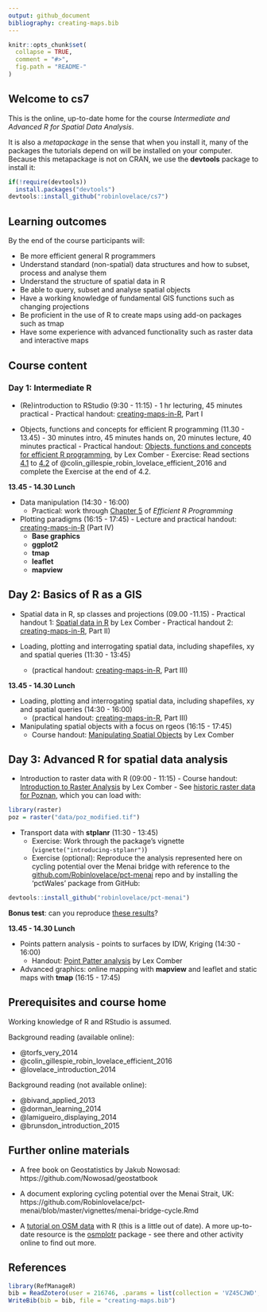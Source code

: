 ```yaml
---
output: github_document
bibliography: creating-maps.bib
---
```


<!-- README.md is generated from README.Rmd. Please edit that file -->

```r
knitr::opts_chunk$set(
  collapse = TRUE,
  comment = "#>",
  fig.path = "README-"
)
```

## Welcome to cs7

This is the online, up-to-date home for the course *Intermediate and Advanced R for Spatial Data Analysis*.

It is also a *metapackage* in the sense that when you install it, many of the packages the tutorials depend on will be installed on your computer. Because this metapackage is not on CRAN, we use the **devtools** package to install it:

```r
if(!require(devtools))
  install.packages("devtools")
devtools::install_github("robinlovelace/cs7")
```

## Learning outcomes

By the end of the course participants will:

- Be more efficient general R programmers
- Understand standard (non-spatial) data structures and how to subset, process and analyse them
- Understand the structure of spatial data in R
- Be able to query, subset and analyse spatial objects
- Have a working knowledge of fundamental GIS functions such as changing projections
- Be proficient in the use of R to create maps using add-on packages such as tmap
- Have some experience with advanced functionality such as raster data and interactive maps

## Course content

### Day 1: Intermediate R 

- (Re)introduction to RStudio (9:30 - 11:15)
      - 1 hr lecturing, 45 minutes practical
      - Practical handout: [creating-maps-in-R](https://github.com/Robinlovelace/Creating-maps-in-R), Part I

- Objects, functions and concepts for efficient R programming (11.30 - 13.45) 
      - 30 minutes intro, 45 minutes hands on, 20 minutes lecture, 40 minutes practical
      - Practical handout: [Objects, functions and concepts for efficient R
programming](https://www.dropbox.com/s/w9ol2by7b7civr6/Objects_Functions.pdf?dl=0), by Lex Comber
      - Exercise: Read sections [4.1](https://csgillespie.github.io/efficientR/efficient-set-up.html#top-5-tips-for-an-efficient-r-set-up) to [4.2](https://csgillespie.github.io/efficientR/efficient-set-up.html#operating-system) of @colin_gillespie_robin_lovelace_efficient_2016 and complete the Exercise at the end of 4.2.

**13.45 - 14.30 Lunch**

- Data manipulation (14:30 - 16:00) 
    - Practical: work through [Chapter 5](https://csgillespie.github.io/efficientR/efficient-data-carpentry.html) of *Efficient R Programming*

- Plotting paradigms  (16:15 - 17:45) 
      - Lecture and practical handout: [creating-maps-in-R](https://github.com/Robinlovelace/Creating-maps-in-R) (Part IV)
    - **Base graphics**
    - **ggplot2**
    - **tmap**
    - **leaflet**
    - **mapview**

## Day 2: Basics of R as a GIS

- Spatial data in R, sp classes and projections (09.00 -11.15) 
      - Practical handout 1: [Spatial data in R](https://www.dropbox.com/s/9eozr5slpj638es/Manipluating_Spatial_Objects.pdf?dl=0) by Lex Comber
      - Practical handout 2: [creating-maps-in-R](https://github.com/Robinlovelace/Creating-maps-in-R), Part II)
    
- Loading, plotting and interrogating spatial data, including shapefiles, xy and spatial queries (11:30 - 13:45) 
    - (practical handout: [creating-maps-in-R](https://github.com/Robinlovelace/Creating-maps-in-R), Part III)

**13.45 - 14.30 Lunch**

- Loading, plotting and interrogating spatial data, including shapefiles, xy and spatial queries (14:30 - 16:00) 
    - (practical handout: [creating-maps-in-R](https://github.com/Robinlovelace/Creating-maps-in-R), Part III)
    
- Manipulating spatial objects with a focus on rgeos (16:15 - 17:45)
    - Course handout: [Manipulating Spatial Objects](https://www.dropbox.com/s/9eozr5slpj638es/Manipluating_Spatial_Objects.pdf?dl=0) by Lex Comber

## Day 3: Advanced R for spatial data analysis

- Introduction to raster data with R (09:00 - 11:15) 
      - Course handout: [Introduction to Raster Analysis](https://www.dropbox.com/s/obn45ov7kpos5to/Raster_Analysis.pdf?dl=0) by Lex Comber
      - See [historic raster data for Poznan](https://github.com/Robinlovelace/Creating-maps-in-R/blob/master/data/poz_modified.tif), which you can load with:
      
```r
library(raster)
poz = raster("data/poz_modified.tif")
```


<!-- - Spatio-temporal data with **spacetime** (11:30 - 13:45) -->

- Transport data with **stplanr** (11:30 - 13:45)
    - Exercise: Work through the package's vignette (`vignette("introducing-stplanr")`)
    - Exercise (optional): Reproduce the analysis represented here on cycling potential over the Menai bridge with reference to the 
    [github.com/Robinlovelace/pct-menai](https://github.com/Robinlovelace/pct-menai/blob/master/vignettes/menai-bridge-cycle.Rmd) repo and by installing the 'pctWales' package from GitHub:

```r
devtools::install_github("robinlovelace/pct-menai")
```

**Bonus test**: can you reproduce [these results](http://rpubs.com/RobinLovelace/189307)?

**13.45 - 14.30 Lunch**

- Points pattern analysis - points to surfaces by IDW, Kriging (14:30 - 16:00) 
    - Handout: [Point Patter analysis](https://www.dropbox.com/s/gn1i21rsvipbwom/Point_Pattern.pdf?dl=0) by Lex Comber

- Advanced graphics: online mapping with **mapview** and leaflet and static maps with **tmap** (16:15 - 17:45)

## Prerequisites and course home

Working knowledge of R and RStudio is assumed.

Background reading (available online):

- @torfs_very_2014
- @colin_gillespie_robin_lovelace_efficient_2016
- @lovelace_introduction_2014

Background reading (not available online):

- @bivand_applied_2013
- @dorman_learning_2014
- @lamigueiro_displaying_2014
- @brunsdon_introduction_2015

## Further online materials

- A free book on Geostatistics by Jakub Nowosad: https://github.com/Nowosad/geostatbook

- A document exploring cycling potential over the Menai Strait, UK: https://github.com/Robinlovelace/pct-menai/blob/master/vignettes/menai-bridge-cycle.Rmd

- A [tutorial on OSM data](https://github.com/Robinlovelace/osm-tutorial/blob/master/osm.pdf) with R (this is a little out of date). A more up-to-date resource is the [osmplotr](https://github.com/ropenscilabs/osmplotr) package - see there and other activity online to find out more.



## References

```r
library(RefManageR)
bib = ReadZotero(user = 216746, .params = list(collection = 'VZ45CJWD', key = Sys.getenv("ZOTERO"), limit = 20))
WriteBib(bib = bib, file = "creating-maps.bib")
```

